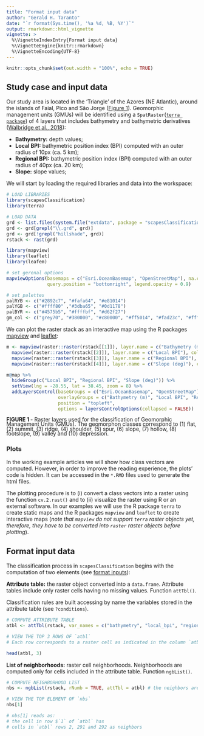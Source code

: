 ```yaml
---
title: "Format input data"
author: "Gerald H. Taranto"
date: "`r format(Sys.time(), '%a %d, %B, %Y')`"
output: rmarkdown::html_vignette
vignette: >
  %\VignetteIndexEntry{Format input data}
  %\VignetteEngine{knitr::rmarkdown}
  %\VignetteEncoding{UTF-8}
---
```


```r
knitr::opts_chunk$set(out.width = "100%", echo = TRUE)
```

## Study case and input data
Our study area is located in the 'Triangle' of the Azores (NE Atlantic), around the islands of Faial, Pico and São Jorge ([Figure 1](#figure1)). Geomorphic management units (GMUs) will be identified using a `SpatRaster`([`terra package`](https://rspatial.org/spatial-terra/4-rasterdata.html#spatrast)) of 4 layers that includes bathymetry and bathymetric derivatives ([Walbridge et al., 2018](https://www.mdpi.com/2076-3263/8/3/94/htm)):
  
* **Bathymetry:** depth values;
* **Local BPI:** bathymetric position index (BPI) computed with an outer radius of 10px (ca. 5 km); 
* **Regional BPI:** bathymetric position index (BPI) computed with an outer radius of 40px (ca. 20 km);
* **Slope:** slope values;

We will start by loading the required libraries and data into the workspace:
```r
# LOAD LIBRARIES
library(scapesClassification)
library(terra)

# LOAD DATA
grd <- list.files(system.file("extdata", package = "scapesClassification"), full.names = T)
grd <- grd[grepl("\\.grd", grd)]
grd <- grd[!grepl("hillshade", grd)]
rstack <- rast(grd)
```

```r
library(mapview)
library(leaflet)
library(leafem)

# set gerenal options 
mapviewOptions(basemaps = c("Esri.OceanBasemap", "OpenStreetMap"), na.color = "grey88", homebutton = FALSE, 
               query.position = "bottomright", legend.opacity = 0.9)

# set palettes
palRYB <- c("#2892c7", "#fafa64", "#e81014")
palYGB <- c("#ffff80" ,"#3dba65", "#0d1178")
palBYR <- c("#4575b5", "#ffffbf", "#d62f27")
gm_col <- c("grey70", "#380000", "#c80000", "#ff5014", "#fad23c", "#ffff3c", "#b4e614", "#3cfa96", "#0000ff", "#000038")
```

<a id="figure1"></a>
We can plot the raster stack as an interactive map using the R packages [mapview](https://r-spatial.github.io/mapview/) and [leaflet](https://rstudio.github.io/leaflet/): 

```r
m <- mapview(raster::raster(rstack[[1]]), layer.name = c("Bathymetry (m)"), col.regions = palRYB) +
  mapview(raster::raster(rstack[[2]]), layer.name = c("Local BPI"), col.regions = palBYR, hide = TRUE) + 
  mapview(raster::raster(rstack[[3]]), layer.name = c("Regional BPI"), col.regions = palBYR, hide = TRUE) +
  mapview(raster::raster(rstack[[4]]), layer.name = c("Slope (deg)"), col.regions = palYGB, hide = TRUE)

m@map %>% 
  hideGroup(c("Local BPI", "Regional BPI", "Slope (deg)")) %>% 
  setView(lng = -28.55, lat = 38.45, zoom = 8) %>%
  addLayersControl(baseGroups = c("Esri.OceanBasemap", "OpenStreetMap"),
                   overlayGroups = c("Bathymetry (m)", "Local BPI", "Regional BPI", "Slope (deg)"),
                   position = "topleft",
                   options = layersControlOptions(collapsed = FALSE))
```
<div style="line-height: 0.9em; margin-bottom: 1.5em;"><span class="legend">**FIGURE 1 -** Raster layers used for the classification of Geomorphic Management Units (GMUs). The geomorphon classes correspond to (1) flat, (2) summit, (3) ridge, (4) shoulder, (5) spur, (6) slope, (7) hollow, (8) footslope, (9) valley and (10) depression.</span></div>

### Plots

In the working example articles we will show how class vectors are computed. However, in order to improve the reading experience, the plots' code is hidden. It can be accessed in the `*.RMD` files used to generate the html files. 

The plotting procedure is to (i) convert a class vectors into a raster using the function `cv.2.rast()` and to (ii) visualize the raster using R or an external software. In our examples we will use the R package `terra` to create static maps and the R packages `mapview` and `leaflet` to create interactive maps (_note that `mapview` do not support `terra` raster objects yet, therefore, they have to be converted into `raster` raster objects before plotting_). 

## Format input data
The classification process in `scapesClassification` begins with the computation of two elements (see [format inputs](scapesClassification_01_1_FormatInputs.html)):

__Attribute table:__ the raster object converted into a `data.frame`. Attribute tables include only raster cells having no missing values. Function `attTbl()`.

Classification rules are built accessing by name the variables stored in the attribute table (see `?conditions`). 
```r
# COMPUTE ATTRIBUTE TABLE
atbl <- attTbl(rstack, var_names = c("bathymetry", "local_bpi", "regional_bpi", "slope"))

# VIEW THE TOP 3 ROWS OF `atbl`
# Each row corresponds to a raster cell as indicated in the column `atbl$Cell`

head(atbl, 3) 
```

__List of neighborhoods:__ raster cell neighborhoods. Neighborhoods are computed only for cells included in the attribute table. Function `ngbList()`. 

```r
# COMPUTE NEIGHBORHOOD LIST
nbs <- ngbList(rstack, rNumb = TRUE, attTbl = atbl) # the neighbors are identified by row numbers (see ?ngbList)

# VIEW THE TOP ELEMENT OF `nbs`
nbs[1]

# nbs[1] reads as:
# the cell in row $`1` of `atbl` has 
# cells in `atbl` rows 2, 291 and 292 as neighbors
```
